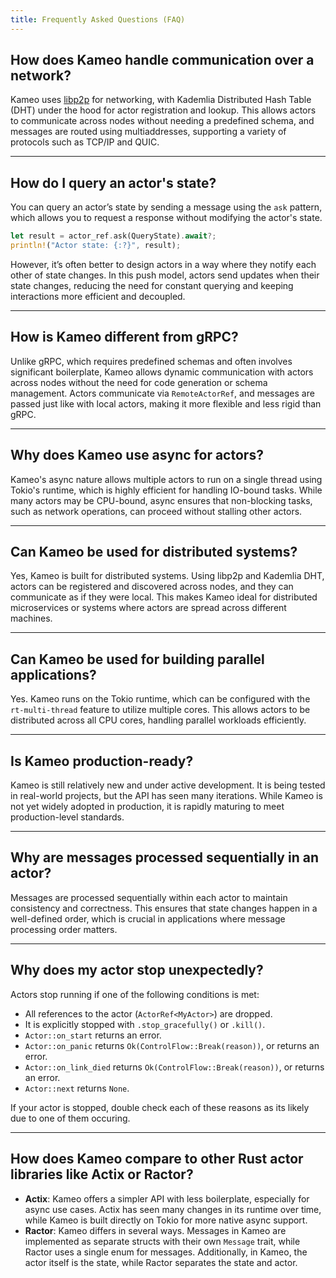 ```yaml
---
title: Frequently Asked Questions (FAQ)
---
```


## How does Kameo handle communication over a network?

Kameo uses [libp2p](https://libp2p.io) for networking, with Kademlia Distributed Hash Table (DHT) under the hood for actor registration and lookup. This allows actors to communicate across nodes without needing a predefined schema, and messages are routed using multiaddresses, supporting a variety of protocols such as TCP/IP and QUIC.

---

## How do I query an actor's state?

You can query an actor’s state by sending a message using the `ask` pattern, which allows you to request a response without modifying the actor's state.

```rust
let result = actor_ref.ask(QueryState).await?;
println!("Actor state: {:?}", result);
```

However, it’s often better to design actors in a way where they notify each other of state changes. In this push model, actors send updates when their state changes, reducing the need for constant querying and keeping interactions more efficient and decoupled.

---

## How is Kameo different from gRPC?

Unlike gRPC, which requires predefined schemas and often involves significant boilerplate, Kameo allows dynamic communication with actors across nodes without the need for code generation or schema management. Actors communicate via `RemoteActorRef`, and messages are passed just like with local actors, making it more flexible and less rigid than gRPC.

---

## Why does Kameo use async for actors?

Kameo's async nature allows multiple actors to run on a single thread using Tokio's runtime, which is highly efficient for handling IO-bound tasks. While many actors may be CPU-bound, async ensures that non-blocking tasks, such as network operations, can proceed without stalling other actors.

---

## Can Kameo be used for distributed systems?

Yes, Kameo is built for distributed systems. Using libp2p and Kademlia DHT, actors can be registered and discovered across nodes, and they can communicate as if they were local. This makes Kameo ideal for distributed microservices or systems where actors are spread across different machines.

---

## Can Kameo be used for building parallel applications?

Yes. Kameo runs on the Tokio runtime, which can be configured with the `rt-multi-thread` feature to utilize multiple cores. This allows actors to be distributed across all CPU cores, handling parallel workloads efficiently.

---

## Is Kameo production-ready?

Kameo is still relatively new and under active development. It is being tested in real-world projects, but the API has seen many iterations. While Kameo is not yet widely adopted in production, it is rapidly maturing to meet production-level standards.

---

## Why are messages processed sequentially in an actor?

Messages are processed sequentially within each actor to maintain consistency and correctness. This ensures that state changes happen in a well-defined order, which is crucial in applications where message processing order matters.

---

## Why does my actor stop unexpectedly?

Actors stop running if one of the following conditions is met:

- All references to the actor (`ActorRef<MyActor>`) are dropped.
- It is explicitly stopped with `.stop_gracefully()` or `.kill()`.
- `Actor::on_start` returns an error.
- `Actor::on_panic` returns `Ok(ControlFlow::Break(reason))`, or returns an error.
- `Actor::on_link_died` returns `Ok(ControlFlow::Break(reason))`, or returns an error.
- `Actor::next` returns `None`.

If your actor is stopped, double check each of these reasons as its likely due to one of them occuring.

---

## How does Kameo compare to other Rust actor libraries like Actix or Ractor?

- **Actix**: Kameo offers a simpler API with less boilerplate, especially for async use cases. Actix has seen many changes in its runtime over time, while Kameo is built directly on Tokio for more native async support.
- **Ractor**: Kameo differs in several ways. Messages in Kameo are implemented as separate structs with their own `Message` trait, while Ractor uses a single enum for messages. Additionally, in Kameo, the actor itself is the state, while Ractor separates the state and actor.
